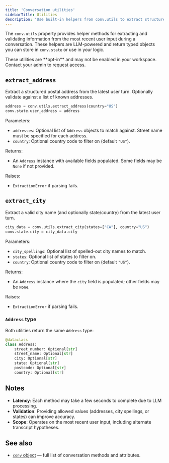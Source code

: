 ```yaml
---
title: 'Conversation utilities'
sidebarTitle: Utilities
description: 'Use built-in helpers from conv.utils to extract structured data from user input.'
---
```


The `conv.utils` property provides helper methods for extracting and validating information from the most recent user input during a conversation. These helpers are LLM-powered and return typed objects you can store in `conv.state` or use in your logic.

<Note>
These utilities are **opt-in** and may not be enabled in your workspace. Contact your admin to request access.
</Note>

## `extract_address`

Extract a structured postal address from the latest user turn. Optionally validate against a list of known addresses.

```python
address = conv.utils.extract_address(country="US")
conv.state.user_address = address
```

Parameters:
- `addresses`: Optional list of `Address` objects to match against. Street name must be specified for each address.
- `country`: Optional country code to filter on (default `"US"`).

Returns:
- An `Address` instance with available fields populated. Some fields may be `None` if not provided.

Raises:
- `ExtractionError` if parsing fails.

## `extract_city`

Extract a valid city name (and optionally state/country) from the latest user turn.

```python
city_data = conv.utils.extract_city(states=["CA"], country="US")
conv.state.city = city_data.city
```

Parameters:
- `city_spellings`: Optional list of spelled-out city names to match.
- `states`: Optional list of states to filter on.
- `country`: Optional country code to filter on (default `"US"`).

Returns:
- An `Address` instance where the `city` field is populated; other fields may be `None`.

Raises:
- `ExtractionError` if parsing fails.

### `Address` type

Both utilities return the same `Address` type:

```python
@dataclass
class Address:
    street_number: Optional[str]
    street_name: Optional[str]
    city: Optional[str]
    state: Optional[str]
    postcode: Optional[str]
    country: Optional[str]
```

## Notes

- **Latency**: Each method may take a few seconds to complete due to LLM processing.
- **Validation**: Providing allowed values (addresses, city spellings, or states) can improve accuracy.
- **Scope**: Operates on the most recent user input, including alternate transcript hypotheses.

## See also

- [`conv` object](./classes/conv-object) — full list of conversation methods and attributes.